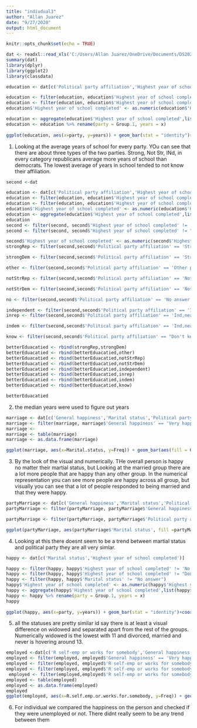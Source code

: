 ```yaml
---
title: "indivdual3"
author: "Allan Juarez"
date: "9/27/2020"
output: html_document
---
```


```r
knitr::opts_chunk$set(echo = TRUE)
```

```r
dat <- readxl::read_xls('C:/Users/Allan Juarez/OneDrive/Documents/DS202/ds202_lab3/GSS.xls')
summary(dat)
library(dplyr)
library(ggplot2)
library(classdata)
```

```r
education <- dat[c('Political party affiliation','Highest year of school completed')]  

education <- filter(education, education$'Highest year of school completed' != 'No answer')
education <- filter(education, education$'Highest year of school completed' != "Don't know")
education$'Highest year of school completed' <- as.numeric(education$'Highest year of school completed')

education <- aggregate(education$'Highest year of school completed',list(education$'Political party affiliation'), FUN = mean)
education <- education %>% rename(party = Group.1, years = x)
 
ggplot(education, aes(x=party, y=years)) + geom_bar(stat = "identity")+coord_flip()
```

1. Looking at the average years of school for every party. YOu can see that there are about three types of the two parties. Strong, Not Str, INd, in every category republicans average more years of school than democrats. The lowest average of years in school tended to not know their affiliation.

```r
second <-dat

education <- dat[c('Political party affiliation','Highest year of school completed')] 
education <- filter(education, education$'Highest year of school completed' != 'No answer')
education <- filter(education, education$'Highest year of school completed' != "Don't know")
education$'Highest year of school completed' <- as.numeric(education$'Highest year of school completed') 
education <- aggregate(education$'Highest year of school completed',list(education$'Political party affiliation'), FUN = median)
education
second <- filter(second, second$'Highest year of school completed' != 'No answer')
second <- filter(second, second$'Highest year of school completed' != "Don't know")

second$'Highest year of school completed' <- as.numeric(second$'Highest year of school completed')
strongRep <- filter(second,second$'Political party affiliation' == 'Strong republican' & second$'Highest year of school completed' >13)

strongDem <- filter(second,second$'Political party affiliation' == 'Strong democrat' & second$'Highest year of school completed' >12)

other <- filter(second,second$'Political party affiliation' == 'Other party' & second$'Highest year of school completed' >13)

notStrRep <- filter(second,second$'Political party affiliation' == 'Not str republican' & second$'Highest year of school completed' >13)

notStrDem <- filter(second,second$'Political party affiliation' == 'Not str democrat' & second$'Highest year of school completed' >12)

no <- filter(second,second$'Political party affiliation' == 'No answer' & second$'Highest year of school completed' >12)

independent <- filter(second,second$'Political party affiliation' == 'Independent' & second$'Highest year of school completed' >12)
inrep <- filter(second,second$'Political party affiliation' == 'Ind,near rep' & second$'Highest year of school completed' >13)

indem <- filter(second,second$'Political party affiliation' == 'Ind,near dem' & second$'Highest year of school completed' >13)

know <- filter(second,second$'Political party affiliation' == "Don't know" & second$'Highest year of school completed' >11)

betterEduacatied <- rbind(strongRep,strongDem)
betterEduacatied <- rbind(betterEduacatied,other)
betterEduacatied <- rbind(betterEduacatied,notStrRep)
betterEduacatied <- rbind(betterEduacatied,notStrDem)
betterEduacatied <- rbind(betterEduacatied,independent)
betterEduacatied <- rbind(betterEduacatied,inrep)
betterEduacatied <- rbind(betterEduacatied,indem)
betterEduacatied <- rbind(betterEduacatied,know)

betterEduacatied

```
2. the median years were used to figure out years
```r
marriage <- dat[c('General happiness','Marital status','Political party affiliation')]
marriage <- filter(marriage, marriage$'General happiness' == 'Very happy' | marriage$'General happiness' == 'Pretty happy' | marriage$'General happiness' == 'Not too happy')
marriage <-
marriage <- table(marriage)
marriage <- as.data.frame(marriage)

ggplot(marriage, aes(x=Marital.status, y=Freq)) + geom_bar(aes(fill = General.happiness),stat = "identity",position = "dodge")+coord_flip()
```
3. By the look of the visual and numerically. THe overall person is happy no matter their martial status, but Looking at the married group there are a lot more people that are happy than any other group. In the numerical representation you can see more people are happy across all group, but visually you can see that a lot of people responded to being married and that they were happy. 

```r

partyMarriage <- dat[c('General happiness','Marital status','Political party affiliation')]
partyMarriage <- filter(partyMarriage, partyMarriage$'General happiness' == 'Very happy' | partyMarriage$'General happiness' == 'Pretty happy' | partyMarriage$'General happiness' == 'Not too happy') 

partyMarriage <- filter(partyMarriage, partyMarriage$'Political party affiliation' != "Don't know" | partyMarriage$'Political party affiliation' != "No answer")

ggplot(partyMarriage, aes(partyMarriage$'Marital status', fill =partyMarriage$'General happiness' ))+ geom_bar(position = "dodge")+ facet_wrap(~partyMarriage$'Political party affiliation') +coord_flip()
```
4. Looking at this there doesnt seem to be a trend between martial status and political party they are all very simlar.

```r
happy <- dat[c('Marital status','Highest year of school completed')]  

happy <- filter(happy, happy$'Highest year of school completed' != 'No answer')
happy <- filter(happy, happy$'Highest year of school completed' != "Don't know")
happy <- filter(happy, happy$'Marital status' != "No answer")
happy$'Highest year of school completed' <- as.numeric(happy$'Highest year of school completed')
happy <- aggregate(happy$'Highest year of school completed',list(happy$'Marital status'), FUN = mean)
happy <- happy %>% rename(party = Group.1, years = x)
happy
 
ggplot(happy, aes(x=party, y=years)) + geom_bar(stat = "identity")+coord_flip()
```
5. all the statuses are pretty similar id say there is at least a visual difference on widowed and separated apart from the rest of the groups. Numerically widowed is the lowest with 11 and divorced, married and never is hovering around 13.

```r
employed <-dat[c('R self-emp or works for somebody','General happiness')]   
employed <- filter(employed, employed$'General happiness' == 'Very happy' | employed$'General happiness' == 'Pretty happy' | employed$'General happiness' == 'Not too happy')
employed <- filter(employed, employed$'R self-emp or works for somebody' != 'No answer' )
employed <- filter(employed, employed$'R self-emp or works for somebody' != 'Not applicable')
 employed <- filter(employed,employed$'R self-emp or works for somebody' != "Don't know" )
employed <- table(employed)
employed <- as.data.frame(employed)
employed
ggplot(employed, aes(x=R.self.emp.or.works.for.somebody, y=Freq)) + geom_bar(aes(fill = General.happiness),stat = "identity",position = "dodge")+coord_flip()
```
6. For individual we compared the happiness on the person and checked if they were unemployed or not. There didnt really seem to be any trend between them